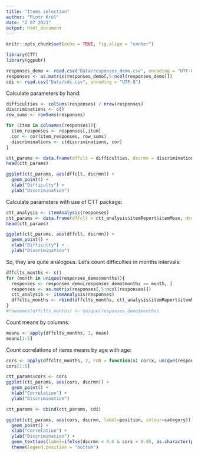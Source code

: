 ```yaml
---
title: "Items selection"
author: "Piotr Król"
date: "2 07 2021"
output: html_document
---
```


```r
knitr::opts_chunk$set(echo = TRUE, fig.align = "center")
```

```r
library(CTT)
library(ggpubr)
```

```r
responses_demo <- read.csv("Data/responses_demo.csv", encoding = "UTF-8")
responses <- as.matrix(responses_demo[,5:ncol(responses_demo)])
cdi <- read.csv("Data/cdi.csv", encoding = "UTF-8")
```

Calculate parameters by hand:

```r
difficulties <- colSums(responses) / nrow(responses)
discriminations <- c()
row_sums <- rowSums(responses)

for (item in colnames(responses)){
  item_responses <- responses[,item]
  cor <- cor(item_responses, row_sums)
  discriminations <- c(discriminations, cor)
}

ctt_params <- data.frame(dffclt = difficulties, dscrmn = discriminations)
head(ctt_params)
```

```r
ggplot(ctt_params, aes(dffclt, dscrmn)) +
  geom_point() +
  xlab("Difficulty") +
  ylab("Discrimination")
```

Calculate parameters with use of CTT package:

```r
ctt_analysis <- itemAnalysis(responses)
ctt_params <- data.frame(dffclt = ctt_analysis$itemReport$itemMean, dscrmn = ctt_analysis$itemReport$pBis)
head(ctt_params)
```

```r
ggplot(ctt_params, aes(dffclt, dscrmn)) +
  geom_point() +
  xlab("Difficulty") +
  ylab("Discrimination")
```

So, they are quite analogous. Let's count difficulties in months intervals:

```r
dffclts_months <- c()
for (month in unique(responses_demo$months)){
  responses <- responses_demo[responses_demo$months == month, ]
  responses <- as.matrix(responses[,5:ncol(responses)])
  ctt_analysis <- itemAnalysis(responses)
  dffclts_months <- rbind(dffclts_months, ctt_analysis$itemReport$itemMean)
}
#rownames(dffclts_months) <- unique(responses_demo$months)
```

Count means by columns:

```r
means <- apply(dffclts_months, 2, mean)
means[1:5]
```

Count correlations of items means by age with age:

```r
cors <- apply(dffclts_months, 2, FUN = function(x) cor(x, unique(responses_demo$months)))
cors[1:5]
```

```r
ctt_params$cors <- cors
ggplot(ctt_params, aes(cors, dscrmn)) +
  geom_point() +
  xlab("Correlation") +
  ylab("Discrimination")
```

```r
ctt_params <- cbind(ctt_params, cdi)
```

```r
ggplot(ctt_params, aes(cors, dscrmn, label=position, colour=category)) +
  geom_point() +
  xlab("Correlation") +
  ylab("Discrimination") +
  geom_text(aes(label=ifelse(dscrmn < 0.6 & cors < 0.95, as.character(position),'')), check_overlap = T) +
  theme(legend.position = "bottom")
```



